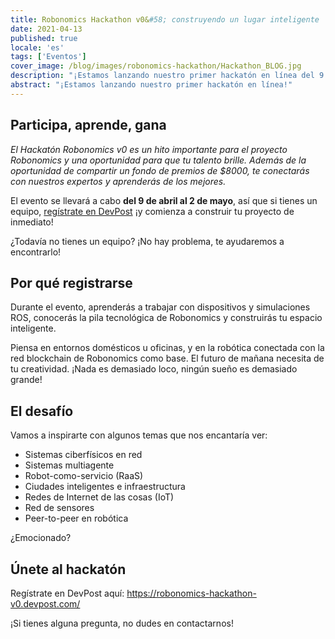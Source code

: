 ```yaml
---
title: Robonomics Hackathon v0&#58; construyendo un lugar inteligente
date: 2021-04-13
published: true
locale: 'es'
tags: ['Eventos']
cover_image: /blog/images/robonomics-hackathon/Hackathon_BLOG.jpg
description: "¡Estamos lanzando nuestro primer hackatón en línea del 9 de abril al 2 de mayo de 2021! Consulta los detalles."
abstract: "¡Estamos lanzando nuestro primer hackatón en línea!"
---
```


## Participa, aprende, gana

_El Hackatón Robonomics v0 es un hito importante para el proyecto Robonomics y una oportunidad para que tu talento brille. Además de la oportunidad de compartir un fondo de premios de $8000, te conectarás con nuestros expertos y aprenderás de los mejores._

El evento se llevará a cabo **del 9 de abril al 2 de mayo**, así que si tienes un equipo, [regístrate en DevPost](https://robonomics-hackathon-v0.devpost.com) ¡y comienza a construir tu proyecto de inmediato!

¿Todavía no tienes un equipo? ¡No hay problema, te ayudaremos a encontrarlo!

## Por qué registrarse

Durante el evento, aprenderás a trabajar con dispositivos y simulaciones ROS, conocerás la pila tecnológica de Robonomics y construirás tu espacio inteligente.

Piensa en entornos domésticos u oficinas, y en la robótica conectada con la red blockchain de Robonomics como base. El futuro de mañana necesita de tu creatividad. ¡Nada es demasiado loco, ningún sueño es demasiado grande!

## El desafío

Vamos a inspirarte con algunos temas que nos encantaría ver:
- Sistemas ciberfísicos en red
- Sistemas multiagente
- Robot-como-servicio (RaaS)
- Ciudades inteligentes e infraestructura
- Redes de Internet de las cosas (IoT)
- Red de sensores
- Peer-to-peer en robótica

¿Emocionado?

## Únete al hackatón

Regístrate en DevPost aquí: https://robonomics-hackathon-v0.devpost.com/

¡Si tienes alguna pregunta, no dudes en contactarnos!